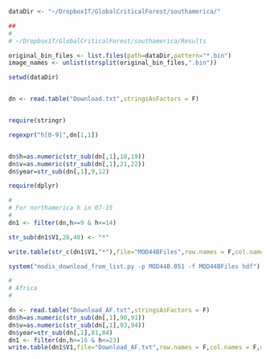 
```r


dataDir <- "~/Dropbox1T/GlobalCriticalForest/southamerica/"

##  
#  
# ~/Dropbox1T/GlobalCriticalForest/southamerica/Results

original_bin_files <- list.files(path=dataDir,pattern="*.bin")
image_names <- unlist(strsplit(original_bin_files,".bin"))

setwd(dataDir)


dn <- read.table("Download.txt",stringsAsFactors = F)


require(stringr)

regexpr("h[0-9]",dn[1,1])


dn$h=as.numeric(str_sub(dn[,1],18,19))
dn$v=as.numeric(str_sub(dn[,1],21,22))
dn$year=str_sub(dn[,1],9,12)

require(dplyr)

#
# For northamerica h in 07-15
#
dn1 <- filter(dn,h>=9 & h<=14) 

str_sub(dn1$V1,28,40) <- "*"

write.table(str_c(dn1$V1,"*"),file="MOD44BFiles",row.names = F,col.names = F,quote = F)

system("modis_download_from_list.py -p MOD44B.051 -f MOD44BFiles hdf")
```


```r

#
# Africa
#

dn <- read.table("Download_AF.txt",stringsAsFactors = F)
dn$h=as.numeric(str_sub(dn[,1],90,91))
dn$v=as.numeric(str_sub(dn[,1],93,94))
dn$year=str_sub(dn[,1],81,84)
dn1 <- filter(dn,h>=16 & h<=23) 
write.table(dn1$V1,file="Download_AF.txt",row.names = F,col.names = F,quote = F)
```